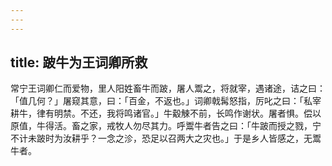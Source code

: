 ```yaml
---
---
---
```

title: 跛牛为王词卿所救
---



常宁王词卿仁而爱物，里人阳姓畜牛而跛，屠人鬻之，将就宰，遇诸途，诘之曰：「值几何？」屠窥其意，曰：「百金，不返也。」词卿戟髯怒指，厉叱之曰：「私宰耕牛，律有明禁。不还，我将鸣诸官。」牛觳觫不前，长鸣作谢状。屠者惧。偿以原值，牛得活。畜之家，戒牧人勿尽其力。呼鬻牛者告之曰：「牛跛而授之戮，宁不计未跛时为汝耕乎？一念之沴，恐足以召两大之灾也。」于是乡人皆感之，无鬻牛者。